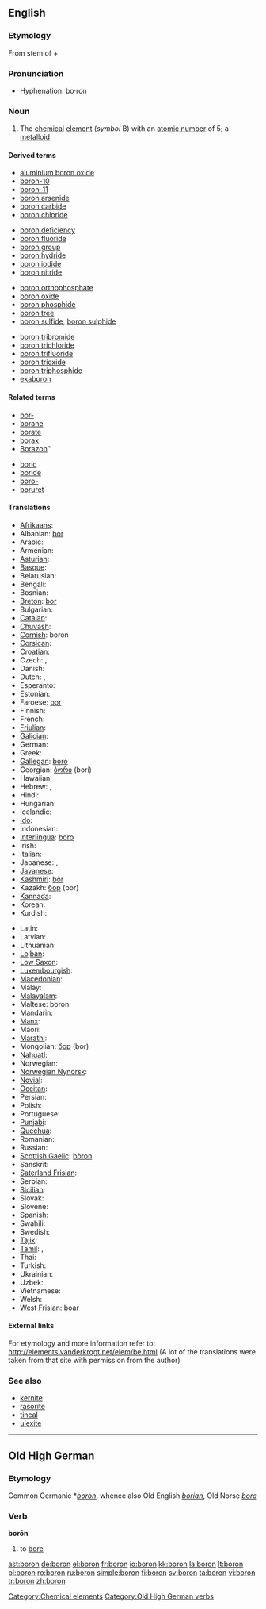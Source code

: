 ==English==
{{elements|B|beryllium|Be|carbon|C}}

===Etymology===
From stem of {{term|borax}} + {{term|-on||ending used to form names of substances}}

===Pronunciation===
* Hyphenation: bo&middot;ron

===Noun===
{{en-noun|-}}
{{wikipedia}}

# The [[chemical]] [[element]] (''symbol'' B) with an [[atomic number]] of 5; a [[metalloid]]

====Derived terms====
{{rel-top4|terms derived from boron}}
* [[aluminium boron oxide]]
* [[boron-10]]
* [[boron-11]]
* [[boron arsenide]]
* [[boron carbide]]
* [[boron chloride]]
{{rel-mid4}}
* [[boron deficiency]]
* [[boron fluoride]]
* [[boron group]]
* [[boron hydride]]
* [[boron iodide]]
* [[boron nitride]]
{{rel-mid4}}
* [[boron orthophosphate]]
* [[boron oxide]]
* [[boron phosphide]]
* [[boron tree]]
* [[boron sulfide]], [[boron sulphide]]
{{rel-mid4}}
* [[boron tribromide]]
* [[boron trichloride]]
* [[boron trifluoride]]
* [[boron trioxide]]
* [[boron triphosphide]]
* [[ekaboron]]
{{rel-bottom}}

====Related terms====
{{top2}}
* [[bor-]]
* [[borane]]
* [[borate]]
* [[borax]]
* [[Borazon]]&trade;
{{mid2}}
* [[boric]]
* [[boride]]
* [[boro-]]
* [[boruret]]
{{bottom}}

====Translations====
{{trans-top|chemical element}}
* [[Afrikaans]]: {{t-|af|boor}}
* Albanian: [[bor]]
* Arabic: {{t-|ar|بورون|m|tr=bórun|sc=Arab}}
* Armenian: {{t-|hy|բոր|tr=bor}}
* [[Asturian]]: {{t+|ast|boru}}
* [[Basque]]: {{t-|eu|boroa}}
* Belarusian: {{t-|be|бор|m|sc=Cyrl|tr=bor}}
* Bengali: {{t-|bn|বোরন}}
* Bosnian: {{t-|bs|bor}}
* [[Breton]]: [[bor]]
* Bulgarian: {{t+|bg|бор|m|sc=Cyrl|tr=bor}}
* [[Catalan]]: {{t-|ca|bor|m}}
* [[Chuvash]]: {{tø|cv|бор|sc=Cyrl}}
* [[Cornish]]: boron
* [[Corsican]]: {{t-|co|boru}}
* Croatian: {{t-|hr|bor}}
* Czech: {{t+|cs|bor|m}}, {{t+|cs|bór|m}}
* Danish: {{t+|da|bor}}
* Dutch: {{t+|nl|boor|n}}, {{t+|nl|borium|n}}
* Esperanto: {{t-|eo|boro}}
* Estonian: {{t-|et|boor}}
* Faroese: [[bor]]
* Finnish: {{t+|fi|boori}}
* French: {{t+|fr|bore|m}}
* [[Friulian]]: {{tø|fur|bôr}}
* [[Galician]]: {{t+|gl|boro}}
* German: {{t+|de|Bor|n}}
* Greek: {{t+|el|βόριο|n|tr=vórion|sc=Grek}}
* [[Gallegan]]: [[boro]]
* Georgian: [[ბორი]] (bori)
* Hawaiian: {{tø|haw|boron}}
* Hebrew: {{t-|he|בורון}}, {{t-|he|בור|tr=bor}}
* Hindi: {{t-|hi|बोरॉन}}
* Hungarian: {{t+|hu|bór}}
* Icelandic: {{t+|is|bór}}
* [[Ido]]: {{t-|io|borono}}
* Indonesian: {{t-|id|boron}}
* [[Interlingua]]: [[boro]]
* Irish: {{t-|ga|bórón}}
* Italian: {{t+|it|boro|m}}
* Japanese: {{t+|ja|ホウ素|tr=ほうそ, hōso}}, {{t|ja|硼素}}
* [[Javanese]]: {{t-|jv|boron}}
* [[Kashmiri]]: [[bòr]]
* Kazakh: [[бор]] (bor)
* [[Kannada]]: {{t-|kn|ಬೊರಾನ}}
* Korean: {{t+|ko|붕소|tr=硼素, bungso}}
* Kurdish: {{t-|ku|boron}}
{{trans-mid}}
* Latin: {{t+|la|borium}}
* Latvian: {{t-|lv|bors}}
* Lithuanian: {{t+|lt|boras}}
* [[Lojban]]: {{t-|jbo|jicmrboro}}
* [[Low Saxon]]: {{t-|nds|bor}}
* [[Luxembourgish]]: {{t-|lb|Bor}}
* [[Macedonian]]: {{t-|mk|бор|tr=bor|sc=Cyrl}}
* Malay: {{t-|ms|boron}}
* [[Malayalam]]: {{t-|ml|ബോറോണ}}
* Maltese: boron
* Mandarin: {{t+|zh|硼|tr=péng}}
* [[Manx]]: {{t-|gv|boron}}
* Maori: {{t-|mi|pūtiwha}}
* [[Marathi]]: {{t-|mr|बोरॉन}}
* Mongolian: [[бор]] (bor)
* [[Nahuatl]]: {{t-|nah|xacoiztatl}}
* Norwegian: {{t+|no|bor}}
* [[Norwegian Nynorsk]]: {{t-|nn|grunnstoffet bor}}
* [[Novial]]: {{tø|nov|bore}}
* [[Occitan]]: {{t-|oc|bòr}}
* Persian: {{t-|fa|بور|sc=fa-Arab}}
* Polish: {{t+|pl|bor|m}}
* Portuguese: {{t+|pt|boro|m}}
* [[Punjabi]]: {{t-|pa|ਬਰਾਨ}}
* [[Quechua]]: {{t-|qu|boru}}
* Romanian: {{t+|ro|bor|n}}
* Russian: {{t+|ru|бор|m|tr=bor|sc=Cyrl}}
* [[Scottish Gaelic]]: [[bòron]]
* Sanskrit: {{t-|sa|बोरान}}
* [[Saterland Frisian]]: {{tø|stq|bor}}
* Serbian: {{t-|sr|бор|tr=bor|sc=Cyrl}}
* [[Sicilian]]: {{t+|scn|boru}}
* Slovak: {{t-|sk|bór}}
* Slovene: {{t+|sl|bor}}
* Spanish: {{t+|es|boro|m}}
* Swahili: {{t-|sw|boroni}}
* Swedish: {{t+|sv|bor}}
* [[Tajik]]: {{t-|tg|бор|sc=Cyrl}}
* [[Tamil]]: {{t-|ta|போரான}}, {{t|ta|கார்மம்|tr=kaar-mam}}
* Thai: {{t-|th|โบรอน|tr=bōron|sc=Thai}}
* Turkish: {{t+|tr|bor}}
* Ukrainian: {{t+|uk|бор}}
* Uzbek: {{t-|uz|bor|sc=Cyrl}}
* Vietnamese: {{t+|vi|bo}}
* Welsh: {{t-|cy|boron}}
* [[West Frisian]]: [[boar]]
{{trans-bottom}}

====External links====
For etymology and more information refer to:
http://elements.vanderkrogt.net/elem/be.html
(A lot of the translations were taken from that site with permission from the author)

===See also===
* [[kernite]]
* [[rasorite]]
* [[tincal]]
* [[ulexite]]

[[Category:Chemical elements]]

----

==Old High German==

===Etymology===
Common Germanic *''[[boron]]'', whence also Old English ''[[borian]]'', Old Norse ''[[bora]]''

===Verb===
'''borōn'''

# to [[bore]]

[[Category:Old High German verbs]]

[[ast:boron]]
[[de:boron]]
[[el:boron]]
[[fr:boron]]
[[io:boron]]
[[kk:boron]]
[[la:boron]]
[[lt:boron]]
[[pl:boron]]
[[ro:boron]]
[[ru:boron]]
[[simple:boron]]
[[fi:boron]]
[[sv:boron]]
[[ta:boron]]
[[vi:boron]]
[[tr:boron]]
[[zh:boron]]